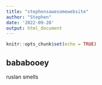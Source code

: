 ```yaml
---
title: "stephensawesomewebsite"
author: "Stephen"
date: '2022-09-28'
output: html_document
---
```


```r
knitr::opts_chunk$set(echo = TRUE)
```



## bababooey
ruslan smells